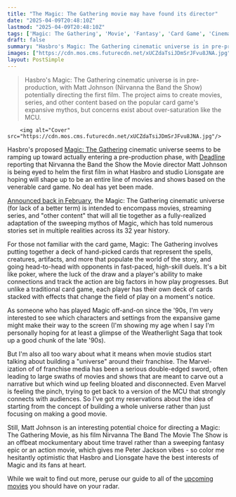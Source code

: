 ```yaml
---
title: "The Magic: The Gathering movie may have found its director"
date: "2025-04-09T20:48:10Z"
lastmod: "2025-04-09T20:48:10Z"
tags: ['Magic: The Gathering', 'Movie', 'Fantasy', 'Card Game', 'Cinematic Universe']
draft: false
summary: "Hasbro's Magic: The Gathering cinematic universe is in pre-production, with Matt Johnson (Nirvanna the Band the Show) potentially directing the first film.  The project aims to create movies, series, and other content based on the popular card game's expansive mythos, but concerns exist about over-saturation like the MCU."
images: ["https://cdn.mos.cms.futurecdn.net/xUCZdaTsiJDmSrJFvu8JNA.jpg"]
layout: PostSimple
---
```

> Hasbro's Magic: The Gathering cinematic universe is in pre-production, with Matt Johnson (Nirvanna the Band the Show) potentially directing the first film.  The project aims to create movies, series, and other content based on the popular card game's expansive mythos, but concerns exist about over-saturation like the MCU.


        <img alt="Cover" src="https://cdn.mos.cms.futurecdn.net/xUCZdaTsiJDmSrJFvu8JNA.jpg"/>
        
Hasbro's proposed [Magic: The Gathering](https://www.gamesradar.com/magic-the-gathering/) cinematic universe seems to be ramping up toward actually entering a pre-production phase, with [Deadline](https://deadline.com/2025/04/magic-the-gathering-movie-matt-johnson-the-dish-1236364556/) reporting that Nirvanna the Band the Show the Movie director Matt Johnson is being eyed to helm the first film in what Hasbro and studio Lionsgate are hoping will shape up to be an entire line of movies and shows based on the venerable card game. No deal has yet been made.

[Announced back in February](https://www.gamesradar.com/entertainment/fantasy-movies/magic-the-gathering-live-action-movie-in-the-works-alongside-tv-universe-and-other-content/), the Magic: The Gathering cinematic universe (for lack of a better term) is intended to encompass movies, streaming series, and "other content" that will all tie together as a fully-realized adaptation of the sweeping mythos of Magic, which has told numerous stories set in multiple realities across its 32 year history.

For those not familiar with the card game, Magic: The Gathering involves putting together a deck of hand-picked cards that represent the spells, creatures, artifacts, and more that populate the world of the story, and going head-to-head with opponents in fast-paced, high-skill duels. It's a bit like poker, where the luck of the draw and a player's ability to make connections and track the action are big factors in how play progresses. But unlike a traditional card game, each player has their own deck of cards stacked with effects that change the field of play on a moment's notice.

As someone who has played Magic off-and-on since the '90s, I'm very interested to see which characters and settings from the expansive game might make their way to the screen (I'm showing my age when I say I'm personally hoping for at least a glimpse of the Weatherlight Saga that took up a good chunk of the late '90s).

But I'm also all too wary about what it means when movie studios start talking about building a "universe" around their franchise. The Marvel-ization of of franchise media has been a serious double-edged sword, often leading to large swaths of movies and shows that are meant to carve out a narrative but which wind up feeling bloated and disconnected. Even Marvel is feeling the pinch, trying to get back to a version of the MCU that strongly connects with audiences. So I've got my reservations about the idea of starting from the concept of building a whole universe rather than just focusing on making a good movie.

Still, Matt Johnson is an interesting potential choice for directing a Magic: The Gathering Movie, as his film Nirvanna The Band The Movie The Show is an offbeat mockumentary about time travel rather than a sweeping fantasy epic or an action movie, which gives me Peter Jackson vibes - so color me hesitantly optimistic that Hasbro and Lionsgate have the best interests of Magic and its fans at heart.

While we wait to find out more, peruse our guide to all of the [upcoming movies](https://www.gamesradar.com/upcoming-movies/) you should have on your radar.
        